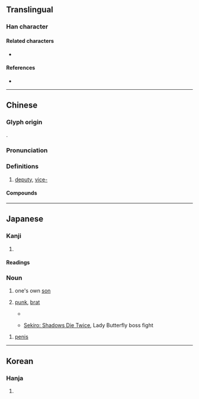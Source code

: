 {{also|伜}}
{{character info}}
==Translingual==

===Han character===
{{Han char|rn=9|rad=人|as=08|sn=10|four=20248|canj=OYOJ|ids=⿰亻卒}}

====Related characters====
* {{l|mul|伜}}

====References====
* {{Han ref|kx=0107.080|dkj=00750|dj=0227.180|hdz=10182.110|uh=5005|ud=20485|bh=D0C9|bd=53449}}

----

==Chinese==
{{zh-forms|alt=卒}}

===Glyph origin===
{{Han etym}}
{{Han compound|人|alt1=亻|卒|ls=psc|c1=s|c2=p}}.

===Pronunciation===
{{zh-pron
|m=cuì
|c=ceoi3,zeot1
|mc=y
|oc=y
|ma=
|cat=a,pref
}}

===Definitions===
{{zh-hanzi}}

# {{zh-obsolete}} [[deputy]], [[vice-]]

====Compounds====
{{zh-der|倅貳|倅車}}

----

==Japanese==

===Kanji===
{{ja-kanji|grade=|rs=人08}}

# {{rfdef|ja|sort=人08}}

====Readings====
{{ja-readings
|goon=さい, そち
|kanon=さい, そつ
|kun=せがれ-}}

===Noun===
{{ja-noun|せがれ}}

# {{lb|ja|humble|sort=せがれ}} one's own [[son]]
# [[punk]], [[brat]]
#* {{RQ:Botchan}}
#*: {{ja-usex|この質%屋に勘%太%郎という十%三%四の'''倅'''が居た。|^この しち%や に ^かん%た%ろう と いう じゅう%さん%-よん の '''せがれ''' が いた。|This shopkeeper's son was a boy about 13 or 14 years old named Kantaro. Kantaro was, it happens, a [[mollycoddle]].}}
#* [https://en.wikipedia.org/wiki/Sekiro:_Shadows_Die_Twice Sekiro: Shadows Die Twice], Lady Butterfly boss fight
#*: {{ja-usex|やるじゃないか、'''倅'''殿。ならば、我が幻に惑え。|やるじゃないか、'''せがれ''' どの。ならば、わが まぼろし に まどえ。|Impressive, '''boy'''. In that case, lose yourself in my illusions.}}

# {{lb|ja|colloquial|sort=せがれ}} [[penis]]

----

==Korean==

===Hanja===
{{ko-hanja|hangeul=[[쉬]], [[췌]], [[졸]]|rv=swi, chwe, jol|mr=swi, ch'we, chol|y=swi, chwey, col}}

# {{rfdef|ko|sort=人08}}